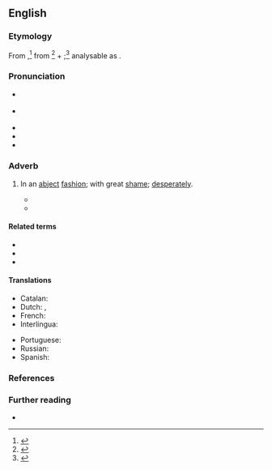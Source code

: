 ==English==
{{was wotd|2010|May|25}}

===Etymology===
From {{inh|en|enm|abjectlī|t=with great humility}},<ref>{{R:MED Online|entry=abjectlī|pos=adv|id=MED106}}</ref> from {{m|enm|abject|t=outcast, rejected; wretched; humble, lowly; of poor quality, worthless; menial}}<ref>{{R:MED Online|entry=abject|pos=ppl|id=MED104}}</ref> + {{m|enm|-li|pos=suffix forming {{glossary|adverb}}s}};<ref>{{R:MED Online|entry=-lī|pos=''suf.''(2)|noformat=1|id=MED25368}}</ref> analysable as {{suffix|en|abject|ly}}.

===Pronunciation===
* {{a|RP}} {{IPA|en|/æbˈd͡ʒɛktli/|/ˈæbd͡ʒɛktli/}}
* {{a|GA}} {{IPA|en|/æbˈd͡ʒɛktli/|/-ˈd͡ʒɛkli/}}
* {{audio|en|En-us-abjectly.ogg|Audio (GA)}}
* {{audio|en|En-au-abjectly.ogg|Audio (AU)}}
* {{hyphenation|en|ab|ject|ly}}

===Adverb===
{{en-adv}}

# In an [[abject]] [[fashion#Noun|fashion]]; with great [[shame#Noun|shame]]; [[desperately]]. {{defdate|first attested c. 1350–1470}}
#: {{antonyms|en|proudly|q1=somewhat}}
#: {{ux|en|I '''abjectly''' apologise for the damage I have done.}}
#* {{quote-book|en|title=Thoughts on Deceit|location=Margate, Kent|publisher=Printed by J. Warren,{{nb...|Marine Parade. Sold in London by G. [or O.?] Law, bookseller, Ave-Maria-Lane.}}|year=1806|pages=15–16|pageurl=https://books.google.com/books?id=d15ZAAAAcAAJ&pg=PA15|oclc=504015846|passage=A deceitful man is a wolf in sheep's clothing. He will appear innocent, cheerful, polite, attentive, kind, obliging, and '''abjectly''' condescending; but let him once get you into his power and he becomes more ferocious, more cruel, and more destructive than the most savage animals that ever trod in deserts uninhabited by rational beings.}}
#* {{RQ:Melville Moby-Dick|chapter=Leg and Arm. The Pequod, of Nantucket, Meets the Samuel Enderby, of London.|page=486|passage=So, deprived of one leg, and the strange ship of course being altogether unsupplied with the kindly invention, Ahab now found himself '''abjectly''' reduced to a clumsy landsman again; hopelessly eyeing the uncertain changeful height he could hardly hope to attain.}}

====Related terms====
* {{l|en|abject}}
* {{l|en|abjection}}
* {{l|en|abjectness}}

====Translations====
{{trans-top|in an abject fashion; with great shame; desperately}}
* Catalan: {{t+|ca|abjectament}}
* Dutch: {{t|nl|opgemene wijze}}, {{t|nl|op verachterlijke wijze}}
* French: {{t+|fr|abjectement}}
* Interlingua: {{t|ia|abjectemente}}
{{trans-mid}}
* Portuguese: {{t+|pt|abjetamente}}
* Russian: {{t+|ru|смире́нно}}
* Spanish: {{t|es|abyectamente}}
{{trans-bottom}}

===References===
<references />

===Further reading===
* {{R:SOED5|page=5}}